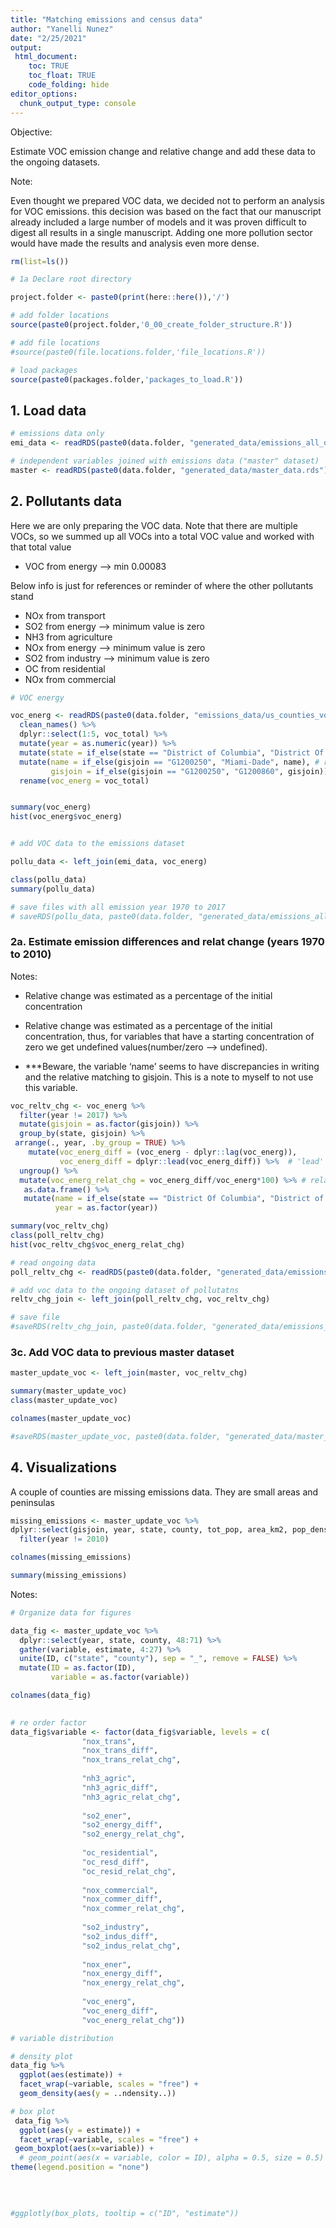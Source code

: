 ```yaml
---
title: "Matching emissions and census data"
author: "Yanelli Nunez"
date: "2/25/2021"
output:
 html_document:
    toc: TRUE
    toc_float: TRUE
    code_folding: hide
editor_options: 
  chunk_output_type: console
---
```


Objective:

Estimate VOC emission change and relative change and add these data to the ongoing datasets.

Note:

Even thought we prepared VOC data, we decided not to perform an analysis for VOC emissions. this decision was based on the fact that our manuscript already included a large number of models and it was proven difficult to digest all results in a single manuscript. Adding one more pollution sector would have made the results and analysis even more dense. 

```r

rm(list=ls())

# 1a Declare root directory

project.folder <- paste0(print(here::here()),'/')

# add folder locations
source(paste0(project.folder,'0_00_create_folder_structure.R'))

# add file locations
#source(paste0(file.locations.folder,'file_locations.R'))

# load packages
source(paste0(packages.folder,'packages_to_load.R'))


```


## 1. Load data


```r

# emissions data only
emi_data <- readRDS(paste0(data.folder, "generated_data/emissions_all_data.rds")) 

# independent variables joined with emissions data ("master" dataset)
master <- readRDS(paste0(data.folder, "generated_data/master_data.rds")) 

```


## 2. Pollutants data

Here we are only preparing the VOC data. Note that there are multiple VOCs, so we summed up all VOCs into a total VOC value and worked with that total value

- VOC from energy --> min 0.00083

Below info is just for references or reminder of where the other pollutants stand

- NOx from transport
- SO2 from energy  --> minimum value is zero
- NH3 from agriculture
- NOx from energy --> minimum value is zero
- SO2 from industry --> minimum value is zero
- OC from residential 
- NOx from commercial



```r

# VOC energy

voc_energ <- readRDS(paste0(data.folder, "emissions_data/us_counties_vocs.rds")) %>%
  clean_names() %>%
  dplyr::select(1:5, voc_total) %>%
  mutate(year = as.numeric(year)) %>%
  mutate(state = if_else(state == "District of Columbia", "District Of Columbia", state)) %>% # in the covariates dataframe the name is District 'Of' Columbia so I am  editing it here to match that format
  mutate(name = if_else(gisjoin == "G1200250", "Miami-Dade", name), # rename Dade to Miami-Dade so it is consistent naming across the study period
         gisjoin = if_else(gisjoin == "G1200250", "G1200860", gisjoin)) %>%
  rename(voc_energ = voc_total)


summary(voc_energ)
hist(voc_energ$voc_energ)


# add VOC data to the emissions dataset

pollu_data <- left_join(emi_data, voc_energ) 

class(pollu_data)
summary(pollu_data)

# save files with all emission year 1970 to 2017
# saveRDS(pollu_data, paste0(data.folder, "generated_data/emissions_all_data.rds"))

```

### 2a. Estimate emission differences and relat change (years 1970 to 2010)

Notes: 

- Relative change was estimated as a percentage of the initial concentration
- Relative change was estimated as a percentage of the initial concentration, thus, for variables that have a starting concentration of zero we get undefined values(number/zero --> undefined).

- ***Beware, the variable 'name' seems to have discrepancies in writing and the relative matching to gisjoin. This is a note to myself to not use this variable.

```r
  
  
voc_reltv_chg <- voc_energ %>%
  filter(year != 2017) %>%
  mutate(gisjoin = as.factor(gisjoin)) %>%
  group_by(state, gisjoin) %>%
 arrange(., year, .by_group = TRUE) %>%
    mutate(voc_energ_diff = (voc_energ - dplyr::lag(voc_energ)),
           voc_energ_diff = dplyr::lead(voc_energ_diff)) %>%  # 'lead' to assign difference value to earlier year
  ungroup() %>%
  mutate(voc_energ_relat_chg = voc_energ_diff/voc_energ*100) %>% # relative change
   as.data.frame() %>%
   mutate(name = if_else(state == "District Of Columbia", "District of Columbia", name),
          year = as.factor(year))

summary(voc_reltv_chg)
class(poll_reltv_chg)
hist(voc_reltv_chg$voc_energ_relat_chg)

# read ongoing data
poll_reltv_chg <- readRDS(paste0(data.folder, "generated_data/emissions_diff_reltv_chg.rds"))

# add voc data to the ongoing dataset of pollutatns
reltv_chg_join <- left_join(poll_reltv_chg, voc_reltv_chg)

# save file
#saveRDS(reltv_chg_join, paste0(data.folder, "generated_data/emissions_diff_reltv_chg.rds"))

```


### 3c. Add VOC data to previous master dataset 

```r

master_update_voc <- left_join(master, voc_reltv_chg)

summary(master_update_voc)
class(master_update_voc)

colnames(master_update_voc)

#saveRDS(master_update_voc, paste0(data.folder, "generated_data/master_data.rds"))

```


## 4. Visualizations

A couple of counties are missing emissions data. They are small areas and peninsulas 

```r

missing_emissions <- master_update_voc %>%
dplyr::select(gisjoin, year, state, county, tot_pop, area_km2, pop_density, 48:71) %>%
  filter(year != 2010)

colnames(missing_emissions)

summary(missing_emissions)

```

Notes:


```r

# Organize data for figures 

data_fig <- master_update_voc %>%
  dplyr::select(year, state, county, 48:71) %>%
  gather(variable, estimate, 4:27) %>%
  unite(ID, c("state", "county"), sep = "_", remove = FALSE) %>%
  mutate(ID = as.factor(ID),
         variable = as.factor(variable))

colnames(data_fig)

  
# re order factor 
data_fig$variable <- factor(data_fig$variable, levels = c(
                "nox_trans",
                "nox_trans_diff",
                "nox_trans_relat_chg",
                
                "nh3_agric",
                "nh3_agric_diff",
                "nh3_agric_relat_chg",
            
                "so2_ener",
                "so2_energy_diff",
                "so2_energy_relat_chg",
            
                "oc_residential",
                "oc_resd_diff",
                "oc_resid_relat_chg",
                
                "nox_commercial",
                "nox_commer_diff",
                "nox_commer_relat_chg",
                
                "so2_industry",
                "so2_indus_diff",
                "so2_indus_relat_chg",
                
                "nox_ener",
                "nox_energy_diff",
                "nox_energy_relat_chg",
                
                "voc_energ",
                "voc_energ_diff",
                "voc_energ_relat_chg"))

# variable distribution 

# density plot
data_fig %>%
  ggplot(aes(estimate)) +
  facet_wrap(~variable, scales = "free") +
  geom_density(aes(y = ..ndensity..))

# box plot
 data_fig %>%
  ggplot(aes(y = estimate)) +
  facet_wrap(~variable, scales = "free") +
 geom_boxplot(aes(x=variable)) +
  # geom_point(aes(x = variable, color = ID), alpha = 0.5, size = 0.5) +
theme(legend.position = "none") 
 
 
 

#ggplotly(box_plots, tooltip = c("ID", "estimate"))

```

